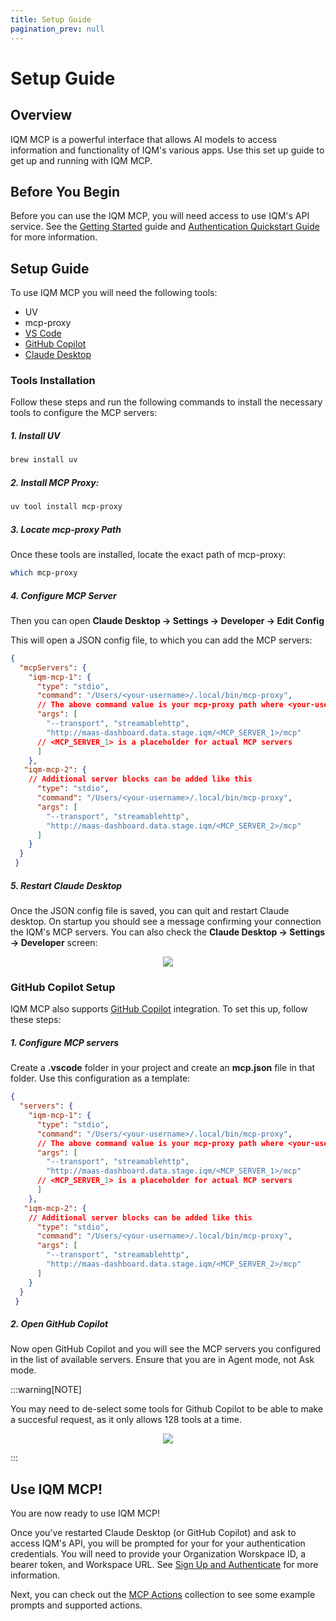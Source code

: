 ```yaml
---
title: Setup Guide
pagination_prev: null
---
```




# Setup Guide

## Overview 

IQM MCP is a powerful interface that allows AI models to access information and functionality of IQM's various apps. Use this set up guide to get up and running with IQM MCP. 

## Before You Begin

Before you can use the IQM MCP, you will need access to use IQM's API service. See the [Getting Started](/Getting%20Started/Before-You-Begin) guide and [Authentication Quickstart Guide](/Quickstart%20Guides/Authentication-Quickstart-Guide) for more information. 

## Setup Guide

To use IQM MCP you will need the following tools:

* UV 
* mcp-proxy 
* [VS Code](https://code.visualstudio.com/)
* [GitHub Copilot](https://github.com/features/copilot)
* [Claude Desktop](https://claude.ai/download)

### Tools Installation

Follow these steps and run the following commands to install the necessary tools to configure the MCP servers:

##### 1. Install UV

```bash 
brew install uv
```

##### 2. Install MCP Proxy:

```bash 
uv tool install mcp-proxy
```

##### 3. Locate mcp-proxy Path

Once these tools are installed, locate the exact path of mcp-proxy:

```bash
which mcp-proxy
```

##### 4. Configure MCP Server


Then you can open **Claude Desktop → Settings → Developer → Edit Config**

This will open a JSON config file, to which you can add the MCP servers:

```json title="claude_desktop_config.json"
{
  "mcpServers": {
    "iqm-mcp-1": {
      "type": "stdio",
      "command": "/Users/<your-username>/.local/bin/mcp-proxy",
      // The above command value is your mcp-proxy path where <your-username> is your actual system name
      "args": [
        "--transport", "streamablehttp",
        "http://maas-dashboard.data.stage.iqm/<MCP_SERVER_1>/mcp"
      // <MCP_SERVER_1> is a placeholder for actual MCP servers
      ]
    },
   "iqm-mcp-2": {
    // Additional server blocks can be added like this
      "type": "stdio",
      "command": "/Users/<your-username>/.local/bin/mcp-proxy",
      "args": [
        "--transport", "streamablehttp",
        "http://maas-dashboard.data.stage.iqm/<MCP_SERVER_2>/mcp"
      ]
    }
  }
 }
```

##### 5. Restart Claude Desktop

Once the JSON config file is saved, you can quit and restart Claude desktop. On startup you should see a message confirming your connection the IQM's MCP servers. You can also check the **Claude Desktop → Settings → Developer** screen:

<center><img className='diagram' src={MCPDevSettings} /></center>


### GitHub Copilot Setup

IQM MCP also supports [GitHub Copilot](https://marketplace.visualstudio.com/items?itemName=GitHub.copilot) integration. To set this up, follow these steps:

##### 1. Configure MCP servers

Create a **.vscode** folder in your project and create an **mcp.json** file in that folder. Use this configuration as a template:

```json title=".vscode/mcp.json"
{
  "servers": {
    "iqm-mcp-1": {
      "type": "stdio",
      "command": "/Users/<your-username>/.local/bin/mcp-proxy",
      // The above command value is your mcp-proxy path where <your-username> is your actual system name
      "args": [
        "--transport", "streamablehttp",
        "http://maas-dashboard.data.stage.iqm/<MCP_SERVER_1>/mcp"
      // <MCP_SERVER_1> is a placeholder for actual MCP servers
      ]
    },
   "iqm-mcp-2": {
    // Additional server blocks can be added like this
      "type": "stdio",
      "command": "/Users/<your-username>/.local/bin/mcp-proxy",
      "args": [
        "--transport", "streamablehttp",
        "http://maas-dashboard.data.stage.iqm/<MCP_SERVER_2>/mcp"
      ]
    }
  }
 }
```

##### 2. Open GitHub Copilot

Now open GitHub Copilot and you will see the MCP servers you configured in the list of available servers. Ensure that you are in Agent mode, not Ask mode.

:::warning[NOTE]

You may need to de-select some tools for Github Copilot to be able to make a succesful request, as it only allows 128 tools at a time. 

<center><img className='diagram' src={MCPTools} /></center>

:::


## Use IQM MCP!

You are now ready to use IQM MCP! 

Once you've restarted Claude Desktop (or GitHub Copilot) and ask to access IQM's API, you will be prompted for your for your authentication credentials. You will need to provide your Organization Worskpace ID, a bearer token, and Workspace URL. See [Sign Up and Authenticate](/Quickstart%20Guides/Authentication-Quickstart-Guide/) for more information.

Next, you can check out the [MCP Actions](/MCP/MCP%20Actions/) collection to see some example prompts and supported actions.
